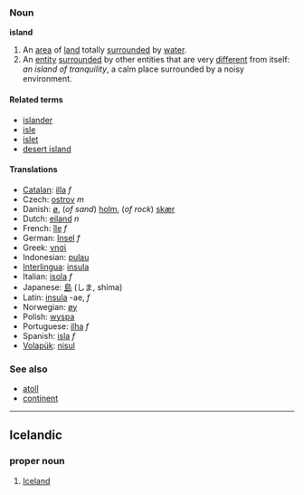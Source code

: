 ===Noun===
'''island'''

# An [[area]] of [[land]] totally [[surround]]ed by [[water]].
# An [[entity]] [[surround]]ed by other entities that are very [[different]] from itself: ''an island of tranquility'', a calm place surrounded by a noisy environment.

====Related terms====
*[[islander]]
*[[isle]]
*[[islet]]
*[[desert island]]

====Translations====
*[[Catalan]]: [[illa]] ''f''
*Czech: [[ostrov]] ''m''
*Danish: [[ø]], (''of sand'') [[holm]], (''of rock'') [[skær]]
*Dutch: [[eiland]] ''n''
*French: [[île]] ''f''
*German: [[Insel]] ''f''
*Greek: [[νησί]]
*Indonesian: [[pulau]]
*[[Interlingua]]: [[insula]]
*Italian: [[isola]] ''f''
*Japanese: [[島]] (しま, shima)
*Latin: [[insula]] -ae, ''f''
*Norwegian: [[øy]]
*Polish: [[wyspa]]
*Portuguese: [[ilha]] ''f''
*Spanish: [[isla]] ''f''
*[[Volapük]]: [[nisul]]

===See also===
*[[atoll]]
*[[continent]]

----

==Icelandic==
===proper noun===
#[[Iceland]]
